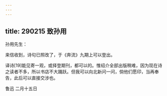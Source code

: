 ```yaml
---
---
---
```

title: 290215 致孙用
---




孙用先生：

来信收到，诗句已照改了，于《奔流》九期上可以登出。

译诗[19]能见寄一观，或择登期刊，都可以的。惟绍介全部出版稍难，因为现在诗之读者不多，所以书店不大踊跃。但我可以向北新问一问，倘他们愿印，当再奉告，此后可以直接交涉也。

鲁迅 二月十五日